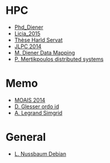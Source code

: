 = HPC =

* [[Ph.D Diener|Phd_Diener]]
* [[Licia 2015|Licia_2015]]
* [[H_Servat_20150731|Thèse Harld Servat]]
* [[Formations/JLPC_2014|JLPC 2014]]
* [[Diener_ThreadDataMappingNuma_20131210|M. Diener Data Mapping]]
* [[P_Mertikpoulos_LearningInDistributedSystems|P. Mertikpoulos distributed systems]]

= Memo =

* [[MOAIS_2014|MOAIS 2014]]
* [[ordoId_D_Glesser_20140131|D. Glesser ordo id]]
* [[A_Legrand_SimGrid-HPC-20131205|A. Legrand Simgrid]]

= General =

* [[L_Nussbaum_Projet_Debian_20140213|L. Nussbaum Debian]]
